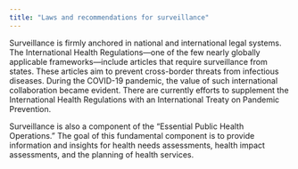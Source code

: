 ```yaml
---
title: "Laws and recommendations for surveillance"
---
```


Surveillance is firmly anchored in national and international legal systems. The International Health Regulations—one of the few nearly globally applicable frameworks—include articles that require surveillance from states. These articles aim to prevent cross-border threats from infectious diseases. During the COVID-19 pandemic, the value of such international collaboration became evident. There are currently efforts to supplement the International Health Regulations with an International Treaty on Pandemic Prevention. 

Surveillance is also a component of the “Essential Public Health Operations.” The goal of this fundamental component is to provide information and insights for health needs assessments, health impact assessments, and the planning of health services.
